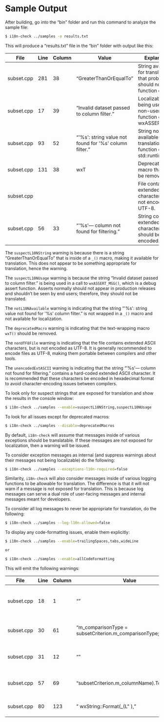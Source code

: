 # Sample Output

After building, go into the "bin" folder and run this command to analyze the sample file:

``` .bash
$ i18n-check ../samples -o results.txt
```

This will produce a "results.txt" file in the "bin" folder with output like this:

| File                  | Line | Column | Value                                                  | Explanation                                                                                     | WarningID             |
|------------|------------|------------|------------|------------|------------|
| subset.cpp | 281  | 38     | "GreaterThanOrEqualTo"                                     | String available for translation that probably should not be in function call: \_               | \[suspectL10NString\] |
| subset.cpp | 17   | 39     | "Invalid dataset passed to column filter."                 | Localizable string being used within non-user facing function call: wxASSERT_MSG                | \[suspectL10NUsage\]  |
| subset.cpp | 93   | 52     | "\'%s\': string value not found for \'%s\' column filter." | String not available for translation in function call: std::runtime_error                       | \[notL10NAvailable\]  |
| subset.cpp | 131  | 38     | wxT                                                        | Deprecated text macro that can be removed. | \[deprecatedMacro\]   |
| subset.cpp |      |        |                                                            | File contains extended ASCII characters, but is not encoding as UTF-8.                          | \[nonUTF8File\]       |
| subset.cpp | 56   | 33     | "\'%s\'--- column not found for filtering."                | String contains extended ASCII characters that should be encoded.                               | \[unencodedExtASCII\] |

The `suspectL10NString` warning is because there is a string "GreaterThanOrEqualTo" that is inside of a `_()` macro, making it available for translation. This does not appear to be something appropriate for translation, hence the warning.

The `suspectL10NUsage` warning is because the string "Invalid dataset passed to column filter." is being used in a call to `wxASSERT_MSG()`, which is a debug assert function. Asserts normally should not appear in production releases and shouldn't be seen by end users; therefore, they should not be translated.

The `notL10NAvailable` warning is indicating that the string "\'%s\': string value not found for \'%s\' column filter." is not wrapped in a `_()` macro and not available for localization.

The `deprecatedMacro` warning is indicating that the text-wrapping macro `wxT()` should be removed.

The `nonUTF8File` warning is indicating that the file contains extended ASCII characters, but is not encoded as UTF-8.
It is generally recommended to encode files as UTF-8, making them portable between compilers and other tools.

The `unencodedExtASCII` warning is indicating that the string "\'%s\'--- column not found for filtering." contains a hard-coded extended ASCII character.
It is recommended that these characters be encoded in hexadecimal format to avoid character-encoding issues between compilers.

To look only for suspect strings that are exposed for translation and show the results in the console window:

``` .bash
$ i18n-check ../samples --enable=suspectL10NString,suspectL10NUsage
```

To look for all issues except for deprecated macros:

``` .bash
$ i18n-check ../samples --disable=deprecatedMacros
```

By default, `i18n-check` will assume that messages inside of various exceptions should be translatable.
If these messages are not exposed for localization, then a warning will be issued.

To consider exception messages as internal (and suppress warnings about their messages not being localizable) do the following:

``` .bash
$ i18n-check ../samples --exceptions-l10n-required=false
```

Similarity, `i18n-check` will also consider messages inside of various logging functions to be allowable for translation.
The difference is that it will not warn if a message is not exposed for translation.
This is because log messages can serve a dual role of user-facing messages and internal messages meant for developers.

To consider all log messages to never be appropriate for translation, do the following:

``` .bash
$ i18n-check ../samples --log-l10n-allowed=false
```

To display any code-formatting issues, enable them explicitly:

``` .bash
$ i18n-check ../samples --enable=trailingSpaces,tabs,wideLine

or

$ i18n-check ../samples --enable=allCodeFormatting
```

This will emit the following warnings:

| File                  | Line | Column | Value                                                  | Explanation                                | WarningID          |
|------------|------------|------------|------------|------------|------------|
| subset.cpp | 18   | 1      | ""                                                     | Tab detected in file; prefer using spaces. | \[tabs\]           |
| subset.cpp | 30   | 61     | "m_comparisonType = subsetCriterion.m_comparisonType;" | Trailing space(s) detected at end of line. | \[trailingSpaces\] |
| subset.cpp | 31   | 12     | ""                                                     | Trailing space(s) detected at end of line. | \[trailingSpaces\] |
| subset.cpp | 57   | 69     | "subsetCriterion.m_columnName).ToUTF8());"             | Trailing space(s) detected at end of line. | \[trailingSpaces\] |
| subset.cpp | 80   | 123    | " wxString::Format(\_(L\" ),"                           | Line is 123 characters long.               | \[wideLine\]       |

